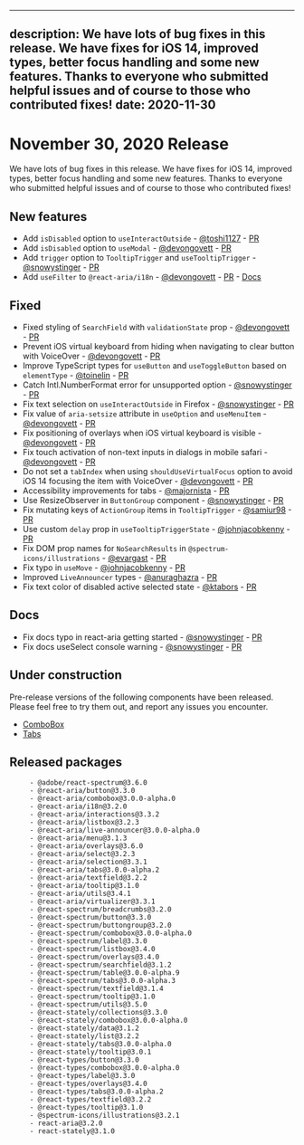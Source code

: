 <!-- Copyright 2020 Adobe. All rights reserved.
This file is licensed to you under the Apache License, Version 2.0 (the "License");
you may not use this file except in compliance with the License. You may obtain a copy
of the License at http://www.apache.org/licenses/LICENSE-2.0
Unless required by applicable law or agreed to in writing, software distributed under
the License is distributed on an "AS IS" BASIS, WITHOUT WARRANTIES OR REPRESENTATIONS
OF ANY KIND, either express or implied. See the License for the specific language
governing permissions and limitations under the License. -->


---
description: We have lots of bug fixes in this release. We have fixes for iOS 14, improved types, better focus handling and some new features. Thanks to everyone who submitted helpful issues and of course to those who contributed fixes!
date: 2020-11-30
---

# November 30, 2020 Release
We have lots of bug fixes in this release. We have fixes for iOS 14, improved types, better focus handling and some new features. Thanks to everyone who submitted helpful issues and of course to those who contributed fixes!

## New features
- Add `isDisabled` option to `useInteractOutside` - [@toshi1127](https://github.com/toshi1127) - [PR](https://github.com/adobe/react-spectrum/pull/1273)
- Add `isDisabled` option to `useModal` - [@devongovett](https://github.com/devongovett) - [PR](https://github.com/adobe/react-spectrum/pull/1176)
- Add `trigger` option to `TooltipTrigger` and `useTooltipTrigger` - [@snowystinger](https://github.com/snowystinger) - [PR](https://github.com/adobe/react-spectrum/pull/1226)
- Add `useFilter` to `@react-aria/i18n` - [@devongovett](https://github.com/devongovett) - [PR](https://github.com/adobe/react-spectrum/pull/1307) - [Docs](https://react-spectrum.adobe.com/react-aria/useFilter.html)
## Fixed
- Fixed styling of `SearchField` with `validationState` prop - [@devongovett](https://github.com/devongovett) - [PR](https://github.com/adobe/react-spectrum/pull/1176)
- Prevent iOS virtual keyboard from hiding when navigating to clear button with VoiceOver - [@devongovett](https://github.com/devongovett) - [PR](https://github.com/adobe/react-spectrum/pull/1176)
- Improve TypeScript types for `useButton` and `useToggleButton` based on `elementType` - [@toinelin](https://github.com/toinelin) - [PR](https://github.com/adobe/react-spectrum/pull/1191)
- Catch Intl.NumberFormat error for unsupported option - [@snowystinger](https://github.com/snowystinger) - [PR](https://github.com/adobe/react-spectrum/pull/1249)
- Fix text selection on `useInteractOutside` in Firefox - [@snowystinger](https://github.com/snowystinger) - [PR](https://github.com/adobe/react-spectrum/pull/1240)
- Fix value of `aria-setsize` attribute in `useOption` and `useMenuItem` - [@devongovett](https://github.com/devongovett) - [PR](https://github.com/adobe/react-spectrum/pull/1176)
- Fix positioning of overlays when iOS virtual keyboard is visible - [@devongovett](https://github.com/devongovett) - [PR](https://github.com/adobe/react-spectrum/pull/1176)
- Fix touch activation of non-text inputs in dialogs in mobile safari - [@devongovett](https://github.com/devongovett) - [PR](https://github.com/adobe/react-spectrum/pull/1290')
- Do not set a `tabIndex` when using `shouldUseVirtualFocus` option to avoid iOS 14 focusing the item with VoiceOver - [@devongovett](https://github.com/devongovett) - [PR](https://github.com/adobe/react-spectrum/pull/1176)
- Accessibility improvements for tabs - [@majornista](https://github.com/majornista) - [PR](https://github.com/adobe/react-spectrum/pull/1237)
- Use ResizeObserver in `ButtonGroup` component - [@snowystinger](https://github.com/snowystinger) - [PR](https://github.com/adobe/react-spectrum/pull/1225)
- Fix mutating keys of `ActionGroup` items in `TooltipTrigger` - [@samiur98](https://github.com/samiur98) - [PR](https://github.com/adobe/react-spectrum/pull/1242)
- Use custom `delay` prop in `useTooltipTriggerState` - [@johnjacobkenny](https://github.com/johnjacobkenny) - [PR](https://github.com/adobe/react-spectrum/pull/1201)
- Fix DOM prop names for `NoSearchResults` in `@spectrum-icons/illustrations`  - [@evargast](https://github.com/evargast) - [PR](https://github.com/adobe/react-spectrum/pull/1255)
- Fix typo in `useMove` - [@johnjacobkenny](https://github.com/johnjacobkenny) - [PR](https://github.com/adobe/react-spectrum/pull/1218)
- Improved `LiveAnnouncer` types - [@anuraghazra](https://github.com/anuraghazra) - [PR](https://github.com/adobe/react-spectrum/pull/1210)
- Fix text color of disabled active selected state  - [@ktabors](https://github.com/ktabors) - [PR](https://github.com/adobe/react-spectrum/pull/1232)
## Docs
- Fix docs typo in react-aria getting started - [@snowystinger](https://github.com/snowystinger) - [PR](https://github.com/adobe/react-spectrum/pull/1254)
- Fix docs useSelect console warning - [@snowystinger](https://github.com/snowystinger) - [PR](https://github.com/adobe/react-spectrum/pull/1222)


## Under construction

Pre-release versions of the following components have been released. Please feel free to try them out, and report any issues you encounter.


- [ComboBox](http://react-spectrum.adobe.com/react-spectrum/ComboBox.html)
- [Tabs](http://react-spectrum.adobe.com/react-spectrum/Tabs.html)


## Released packages
```
     - @adobe/react-spectrum@3.6.0
     - @react-aria/button@3.3.0
     - @react-aria/combobox@3.0.0-alpha.0
     - @react-aria/i18n@3.2.0
     - @react-aria/interactions@3.3.2
     - @react-aria/listbox@3.2.3
     - @react-aria/live-announcer@3.0.0-alpha.0
     - @react-aria/menu@3.1.3
     - @react-aria/overlays@3.6.0
     - @react-aria/select@3.2.3
     - @react-aria/selection@3.3.1
     - @react-aria/tabs@3.0.0-alpha.2
     - @react-aria/textfield@3.2.2
     - @react-aria/tooltip@3.1.0
     - @react-aria/utils@3.4.1
     - @react-aria/virtualizer@3.3.1
     - @react-spectrum/breadcrumbs@3.2.0
     - @react-spectrum/button@3.3.0
     - @react-spectrum/buttongroup@3.2.0
     - @react-spectrum/combobox@3.0.0-alpha.0
     - @react-spectrum/label@3.3.0
     - @react-spectrum/listbox@3.4.0
     - @react-spectrum/overlays@3.4.0
     - @react-spectrum/searchfield@3.1.2
     - @react-spectrum/table@3.0.0-alpha.9
     - @react-spectrum/tabs@3.0.0-alpha.3
     - @react-spectrum/textfield@3.1.4
     - @react-spectrum/tooltip@3.1.0
     - @react-spectrum/utils@3.5.0
     - @react-stately/collections@3.3.0
     - @react-stately/combobox@3.0.0-alpha.0
     - @react-stately/data@3.1.2
     - @react-stately/list@3.2.2
     - @react-stately/tabs@3.0.0-alpha.0
     - @react-stately/tooltip@3.0.1
     - @react-types/button@3.3.0
     - @react-types/combobox@3.0.0-alpha.0
     - @react-types/label@3.3.0
     - @react-types/overlays@3.4.0
     - @react-types/tabs@3.0.0-alpha.2
     - @react-types/textfield@3.2.2
     - @react-types/tooltip@3.1.0
     - @spectrum-icons/illustrations@3.2.1
     - react-aria@3.2.0
     - react-stately@3.1.0
```
